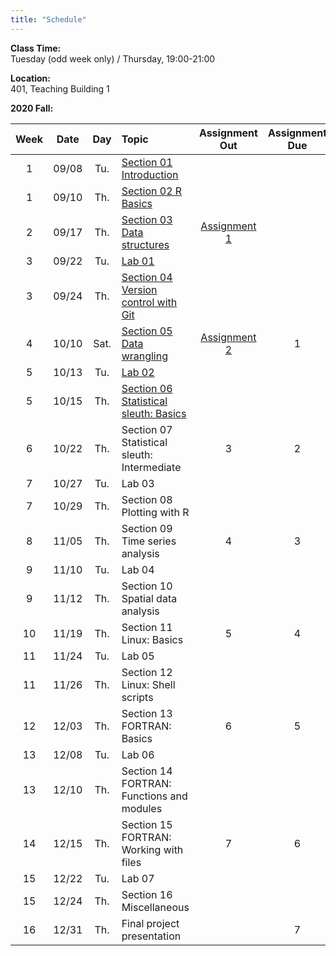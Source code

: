 ```yaml
---
title: "Schedule"
---
```

**Class Time:**   
Tuesday (odd week only) / Thursday, 19:00-21:00

**Location:**   
401, Teaching Building 1

**2020 Fall:**

|Week|Date |Day | Topic                                                                                |Assignment Out|Assignment Due|
|:--:|:---:|:--:|:-------------------------------------------------------------------------------------|:------------:|:------------:|
|1   |09/08|Tu. |[Section 01 Introduction](https://zhu-group.github.io/ese5023/Section_01.html)        |              |              |
|1   |09/10|Th. |[Section 02 R Basics](https://zhu-group.github.io/ese5023/Section_02.html)            |              |              |
|2   |09/17|Th. |[Section 03 Data structures](https://zhu-group.github.io/ese5023/Section_03.html)     | [Assignment 1](https://zhu-group.github.io/ese5023/Assignment_01.html) |              |
|3   |09/22|Tu. |[Lab 01](https://zhu-group.github.io/ese5023/Lab_01.html)                             |              |              |
|3   |09/24|Th. |[Section 04 Version control with Git](https://zhu-group.github.io/ese5023/Section_04.html)           |              |              |
|4   |10/10|Sat.|[Section 05 Data wrangling](https://zhu-group.github.io/ese5023/Section_05.html)      | [Assignment 2](https://zhu-group.github.io/ese5023/Assignment_02.html) |  1           |
|5   |10/13|Tu. |[Lab 02](https://zhu-group.github.io/ese5023/Lab_02.html)                             |              |              |
|5   |10/15|Th. |[Section 06 Statistical sleuth: Basics](https://zhu-group.github.io/ese5023/Section_06.html)                                                 |              |              |
|6   |10/22|Th. |Section 07 Statistical sleuth: Intermediate                                           |  3           |  2           |
|7   |10/27|Tu. |Lab 03                                                                                |              |              |
|7   |10/29|Th. |Section 08 Plotting with R                                                            |              |              |
|8   |11/05|Th. |Section 09 Time series analysis                                                       |  4           |  3           |
|9   |11/10|Tu. |Lab 04                                                                                |              |              |
|9   |11/12|Th. |Section 10 Spatial data analysis                                                      |              |              |
|10  |11/19|Th. |Section 11 Linux: Basics                                                              |  5           |  4           |
|11  |11/24|Tu. |Lab 05                                                                                |              |              |
|11  |11/26|Th. |Section 12 Linux: Shell scripts                                                       |              |              |
|12  |12/03|Th. |Section 13 FORTRAN: Basics                                                            |  6           |  5           |
|13  |12/08|Tu. |Lab 06                                                                                |              |              |
|13  |12/10|Th. |Section 14 FORTRAN: Functions and modules                                             |              |              |
|14  |12/15|Th. |Section 15 FORTRAN: Working with files                                                |  7           |  6           |
|15  |12/22|Tu. |Lab 07                                                                                |              |              |
|15  |12/24|Th. |Section 16 Miscellaneous                                                              |              |              |
|16  |12/31|Th. |Final project presentation                                                            |              |  7           |
